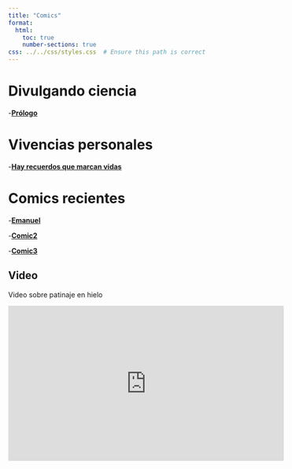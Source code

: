 ```yaml
---
title: "Comics"
format: 
  html: 
    toc: true
    number-sections: true
css: ../../css/styles.css  # Ensure this path is correct
---
```




# Divulgando ciencia 

-**[Prólogo](comicemm1.qmd)** 

# Vivencias personales 

-**[Hay recuerdos que marcan vidas](comicdiario1.qmd)**



# Comics recientes 


-**[Emanuel](comic1.qmd)**

-**[Comic2](comic2.qmd)**

-**[Comic3](comic3.qmd)**



## Video 

Video sobre patinaje en hielo


<iframe width="560" height="315" src="https://www.youtube.com/embed/nZUdfFajxtQ" frameborder="0" allowfullscreen></iframe>




